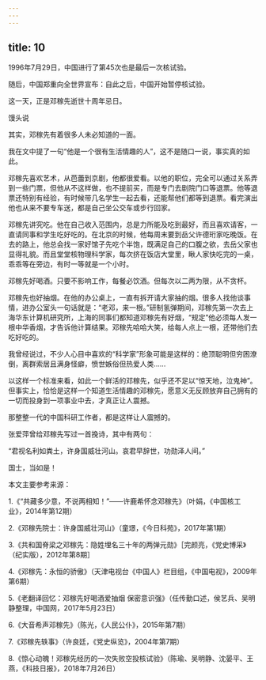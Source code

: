 ```yaml
---
---
---
```

title: 10
---



1996年7月29日，中国进行了第45次也是最后一次核试验。

随后，中国郑重向全世界宣布：自此之后，中国开始暂停核试验。

这一天，正是邓稼先逝世十周年忌日。

馒头说

其实，邓稼先有着很多人未必知道的一面。

我在文中提了一句“他是一个很有生活情趣的人”，这不是随口一说，事实真的如此。

邓稼先喜欢艺术，从芭蕾到京剧，他都很爱看。以他的职位，完全可以通过关系弄到一些门票，但他从不这样做，也不提前买，而是专门去剧院门口等退票。他等退票还特别有经验，有时候带几名学生一起去看，还能帮他们都等到退票。看完演出他也从来不要专车送，都是自己坐公交车或步行回家。

邓稼先讲究吃。他在自己收入范围内，总是力所能及吃到最好，而且喜欢请客，一直请同事和学生吃好吃的。在北京的时候，他每周末要到岳父许德珩家吃晚饭。在去的路上，他总会找一家好馆子先吃个半饱，既满足自己的口腹之欲，去岳父家也显得礼貌。而且堂堂核物理科学家，每次挤在饭店大堂里，瞅人家快吃完的一桌，乖乖等在旁边，有时一等就是一个小时。

邓稼先好喝酒。只要不影响工作，每餐必饮酒。但每次以二两为限，从不贪杯。

邓稼先也好抽烟。在他的办公桌上，一直有拆开请大家抽的烟。很多人找他谈事情，进办公室头一句话就是：“老邓，来一根。”研制氢弹期间，邓稼先第一次去上海华东计算机研究所，上海的同事们都知道邓稼先有好烟，“规定”他必须每人发一根中华香烟，才告诉他计算结果。邓稼先哈哈大笑，给每人点上一根，还带他们去吃好吃的。

我曾经说过，不少人心目中喜欢的“科学家”形象可能是这样的：绝顶聪明但穷困潦倒，离群索居且满身怪癖，愤世嫉俗但热爱人类……

以这样一个标准来看，如此一个鲜活的邓稼先，似乎还不足以“惊天地，泣鬼神”。但事实上，恰恰是这样一个知道生活情趣的邓稼先，愿意义无反顾放弃自己拥有的一切而投身到一项事业中去，才真正让人震撼。

那整整一代的中国科研工作者，都是这样让人震撼的。

张爱萍曾给邓稼先写过一首挽诗，其中有两句：

“君视名利如粪土，许身国威壮河山。哀君早辞世，功勋泽人间。”

国士，当如是！

本文主要参考来源：

1.《“共藏多少意，不说两相知！”——许鹿希怀念邓稼先》（叶娟，《中国核工业》，2014年第12期）

2.《邓稼先院士：许身国威壮河山》（童璟，《今日科苑》，2017年第1期）

3.《共和国脊梁之邓稼先：隐姓埋名三十年的两弹元勋》［完颜亮，《党史博采》（纪实版），2012年第8期］

4.《邓稼先：永恒的骄傲》（天津电视台《中国人》栏目组，《中国电视》，2009年第6期）

5.《老翻译回忆：邓稼先好喝酒爱抽烟 保密意识强》（任传勤口述，侯艺兵、吴明静整理，中国网，2017年5月23日）

6.《大音希声邓稼先》（陈光，《人民公仆》，2015年第7期）

7.《邓稼先轶事》（许良廷，《党史纵览》，2004年第7期）

8.《惊心动魄！邓稼先经历的一次失败空投核试验》（陈瑜、吴明静、沈晏平、王燕，《科技日报》，2018年7月26日）